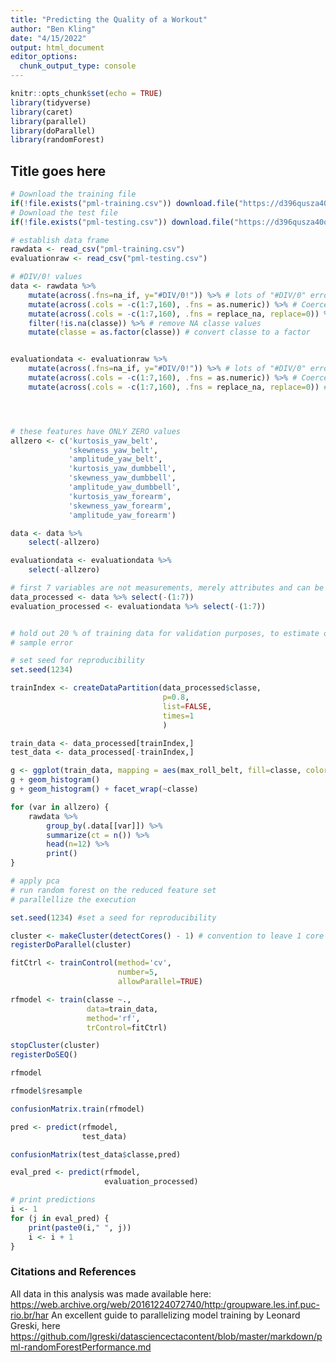 ```yaml
---
title: "Predicting the Quality of a Workout"
author: "Ben Kling"
date: "4/15/2022"
output: html_document
editor_options: 
  chunk_output_type: console
---
```


```r
knitr::opts_chunk$set(echo = TRUE)
library(tidyverse)
library(caret)
library(parallel)
library(doParallel)
library(randomForest)
```

## Title goes here

```r
# Download the training file
if(!file.exists("pml-training.csv")) download.file("https://d396qusza40orc.cloudfront.net/predmachlearn/pml-training.csv","pml-training.csv")
# Download the test file
if(!file.exists("pml-testing.csv")) download.file("https://d396qusza40orc.cloudfront.net/predmachlearn/pml-testing.csv","pml-testing.csv")

# establish data frame
rawdata <- read_csv("pml-training.csv")
evaluationraw <- read_csv("pml-testing.csv")

```

```r

# #DIV/0! values
data <- rawdata %>%
    mutate(across(.fns=na_if, y="#DIV/0!")) %>% # lots of "#DIV/0" errors in the data (excel output?)
    mutate(across(.cols = -c(1:7,160), .fns = as.numeric)) %>% # Coerce to numeric
    mutate(across(.cols = -c(1:7,160), .fns = replace_na, replace=0)) %>% # zero out the NA values
    filter(!is.na(classe)) %>% # remove NA classe values
    mutate(classe = as.factor(classe)) # convert classe to a factor


evaluationdata <- evaluationraw %>%
    mutate(across(.fns=na_if, y="#DIV/0!")) %>% # lots of "#DIV/0" errors in the data (excel output?)
    mutate(across(.cols = -c(1:7,160), .fns = as.numeric)) %>% # Coerce to numeric
    mutate(across(.cols = -c(1:7,160), .fns = replace_na, replace=0)) # zero out the NA values




# these features have ONLY ZERO values
allzero <- c('kurtosis_yaw_belt',
             'skewness_yaw_belt', 
             'amplitude_yaw_belt', 
             'kurtosis_yaw_dumbbell', 
             'skewness_yaw_dumbbell', 
             'amplitude_yaw_dumbbell', 
             'kurtosis_yaw_forearm', 
             'skewness_yaw_forearm', 
             'amplitude_yaw_forearm')

data <- data %>%
    select(-allzero)

evaluationdata <- evaluationdata %>%
    select(-allzero)

# first 7 variables are not measurements, merely attributes and can be ignored
data_processed <- data %>% select(-(1:7)) 
evaluation_processed <- evaluationdata %>% select(-(1:7))


# hold out 20 % of training data for validation purposes, to estimate out of 
# sample error

# set seed for reproducibility
set.seed(1234)

trainIndex <- createDataPartition(data_processed$classe,
                                  p=0.8,
                                  list=FALSE,
                                  times=1
                                  )

train_data <- data_processed[trainIndex,]
test_data <- data_processed[-trainIndex,]

```

```r

g <- ggplot(train_data, mapping = aes(max_roll_belt, fill=classe, color=classe))
g + geom_histogram()
g + geom_histogram() + facet_wrap(~classe)
```

```r

for (var in allzero) {
    rawdata %>%
        group_by(.data[[var]]) %>% 
        summarize(ct = n()) %>%
        head(n=12) %>%
        print()
}

```

```r

# apply pca
# run random forest on the reduced feature set
# parallellize the execution

set.seed(1234) #set a seed for reproducibility

cluster <- makeCluster(detectCores() - 1) # convention to leave 1 core for OS
registerDoParallel(cluster)

fitCtrl <- trainControl(method='cv',
                        number=5,
                        allowParallel=TRUE)

rfmodel <- train(classe ~.,
                 data=train_data,
                 method='rf',
                 trControl=fitCtrl)

stopCluster(cluster)
registerDoSEQ()
```


```r

rfmodel 

rfmodel$resample

confusionMatrix.train(rfmodel)

```

```r

pred <- predict(rfmodel, 
                test_data)

confusionMatrix(test_data$classe,pred)

```


```r

eval_pred <- predict(rfmodel,
                     evaluation_processed)

# print predictions
i <- 1
for (j in eval_pred) {
    print(paste0(i," ", j))    
    i <- i + 1
}


```



### Citations and References

All data in this analysis was made available here: <https://web.archive.org/web/20161224072740/http:/groupware.les.inf.puc-rio.br/har>
An excellent guide to parallelizing model training by Leonard Greski, here <https://github.com/lgreski/datasciencectacontent/blob/master/markdown/pml-randomForestPerformance.md>
